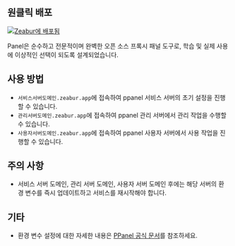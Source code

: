 ## 원클릭 배포

[![Zeabur에 배포됨](https://zeabur.com/deployed-on-zeabur-dark.svg)](https://zeabur.com/templates/IBPWWW?referralCode=PPanelGroup&utm_source=PPanelGroup&utm_campaign=oss)

Panel은 순수하고 전문적이며 완벽한 오픈 소스 프록시 패널 도구로, 학습 및 실제 사용에 이상적인 선택이 되도록 설계되었습니다.

## 사용 방법

- `서비스서버도메인.zeabur.app`에 접속하여 ppanel 서비스 서버의 초기 설정을 진행할 수 있습니다.
- `관리서버도메인.zeabur.app`에 접속하여 ppanel 관리 서버에서 관리 작업을 수행할 수 있습니다.
- `사용자서버도메인.zeabur.app`에 접속하여 ppanel 사용자 서버에서 사용 작업을 진행할 수 있습니다.

## 주의 사항

- 서비스 서버 도메인, 관리 서버 도메인, 사용자 서버 도메인 후에는 해당 서버의 환경 변수를 즉시 업데이트하고 서비스를 재시작해야 합니다.

## 기타

- 환경 변수 설정에 대한 자세한 내용은 [PPanel 공식 문서](https://ppanel.dev/)를 참조하세요.


<Giscus />
